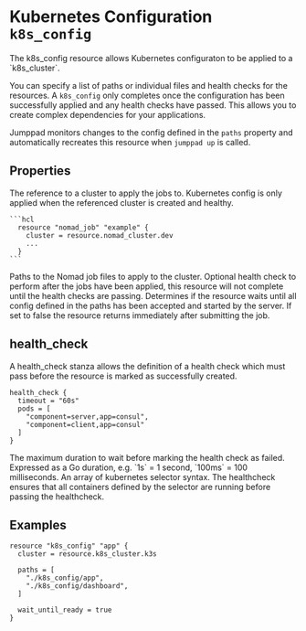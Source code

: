 
# Kubernetes Configuration `k8s_config`

<Intro>
The k8s_config resource allows Kubernetes configuraton to be applied to a 
`k8s_cluster`.

You can specify a list of paths or individual files and health checks for 
the resources.  A `k8s_config` only completes once the configuration has been
successfully applied and any health checks have passed. This allows you to 
create complex dependencies for your applications.

Jumppad monitors changes to the config defined in the `paths` property and 
automatically recreates this resource when `jumppad up` is called.
</Intro>

## Properties

<Properties>
  <Property name="cluster" type="nomad_cluster" required="true" value="">
    The reference to a cluster to apply the jobs to. Kubernetes config
    is only applied when the referenced cluster is created and healthy.

    ```hcl
      resource "nomad_job" "example" {
        cluster = resource.nomad_cluster.dev
        ...
      }
    ```
  </Property>
  <Property name="paths" type="[]string" required="true" value="">
    Paths to the Nomad job files to apply to the cluster.
  </Property>

  <Property name="health_check" type="#health_check" required="false" value="">
    Optional health check to perform after the jobs have been applied, this resource
    will not complete until the health checks are passing.
  </Property>
  
  <Property name="wait_until_ready" type="bool" required="true" value="">
    Determines if the resource waits until all config defined in the paths
    has been accepted and started by the server. If set to false the resource
    returns immediately after submitting the job.
  </Property>
</Properties>

## health_check

A health_check stanza allows the definition of a health check which must 
pass before the resource is marked as successfully created.

```hcl
health_check {
  timeout = "60s"
  pods = [
    "component=server,app=consul", 
    "component=client,app=consul"
  ]
}
```

<Properties>
  <Property name="timeout" type="duration" required="true" value="">
    The maximum duration to wait before marking the health check as failed. 
    Expressed as a Go duration, e.g. `1s` = 1 second, `100ms` = 100 milliseconds.
  </Property>

  <Property name="pods" type="[]string" required="true" value="">
    An array of kubernetes selector syntax. The healthcheck ensures that all
    containers defined by the selector are running before passing the healthcheck.
  </Property>

</Properties>

<MetaProperties/>

## Examples

```hcl
resource "k8s_config" "app" {
  cluster = resource.k8s_cluster.k3s

  paths = [
    "./k8s_config/app",
    "./k8s_config/dashboard",
  ]

  wait_until_ready = true
}
```